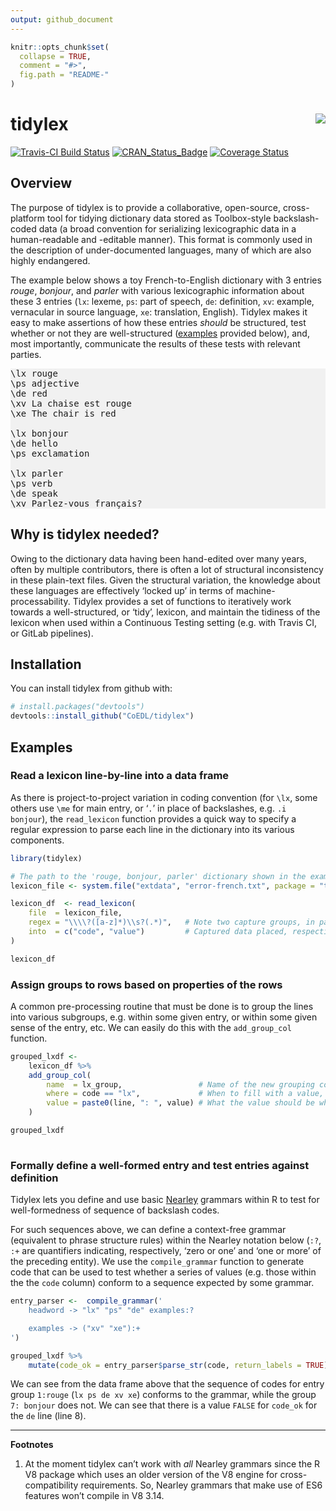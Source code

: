```yaml
---
output: github_document
---
```


<!-- README.md is generated from README.Rmd. Please edit that file -->

```r
knitr::opts_chunk$set(
  collapse = TRUE,
  comment = "#>",
  fig.path = "README-"
)
```

# tidylex <img src="man/figures/tidylex-logo.png" align="right" />

[![Travis-CI Build Status](https://travis-ci.org/CoEDL/tidylex.svg?branch=master)](https://travis-ci.org/CoEDL/tidylex)
[![CRAN_Status_Badge](http://www.r-pkg.org/badges/version/tidylex)](https://cran.r-project.org/package=tidylex)
[![Coverage Status](https://img.shields.io/codecov/c/github/CoEDL/tidylex/master.svg)](https://codecov.io/github/CoEDL/tidylex?branch=master)

## Overview

The purpose of tidylex is to provide a collaborative, open-source, cross-platform tool for tidying dictionary data stored as Toolbox-style backslash-coded data (a broad convention for serializing lexicographic data in a human-readable and -editable manner).
This format is commonly used in the description of under-documented languages, many of which are also highly endangered.

The example below shows a toy French-to-English dictionary with 3 entries *rouge*, *bonjour*, and *parler* with various lexicographic information about these 3 entries (`lx`: lexeme, `ps`: part of speech, `de`: definition, `xv`: example, vernacular in source language, `xe`: translation, English). Tidylex makes it easy to make assertions of how these entries *should* be structured, test whether or not they are well-structured ([examples](#examples) provided below), and, most importantly, communicate the results of these tests with relevant parties. 

<pre style="background:#f1f1f1">
<span class="bscode">\lx</span> <span class="bsval">rouge</span>
<span class="bscode">\ps</span> <span class="bsval">adjective</span>
<span class="bscode">\de</span> <span class="bsval">red</span>
<span class="bscode">\xv</span> <span class="bsval">La chaise est rouge</span>
<span class="bscode">\xe</span> <span class="bsval">The chair is red</span>

<span class="bscode">\lx</span> <span class="bsval">bonjour</span>
<span class="bscode">\de</span> <span class="bsval">hello</span>
<span class="bscode">\ps</span> <span class="bsval">exclamation</span>

<span class="bscode">\lx</span> <span class="bsval">parler</span>
<span class="bscode">\ps</span> <span class="bsval">verb</span>
<span class="bscode">\de</span> <span class="bsval">speak</span>
<span class="bscode">\xv</span> <span class="bsval">Parlez-vous français?</span>
</pre>

## Why is tidylex needed?

Owing to the dictionary data having been hand-edited over many years, often by multiple contributors, there is often a lot of structural inconsistency in these plain-text files.
Given the structural variation, the knowledge about these languages are effectively 'locked up' in terms of machine-processability.
Tidylex provides a set of functions to iteratively work towards a well-structured, or 'tidy', lexicon, and maintain the tidiness of the lexicon when used within a Continuous Testing setting (e.g. with Travis CI, or GitLab pipelines).

## Installation

You can install tidylex from github with:

```r
# install.packages("devtools")
devtools::install_github("CoEDL/tidylex")
```

## Examples

### Read a lexicon line-by-line into a data frame

As there is project-to-project variation in coding convention (for `\lx`, some others use `\me` for main entry, or '`.`' in place of backslashes, e.g. `.i bonjour`), the `read_lexicon` function provides a quick way to specify a regular expression to parse each line in the dictionary into its various components.

```r
library(tidylex)

# The path to the 'rouge, bonjour, parler' dictionary shown in the example above
lexicon_file <- system.file("extdata", "error-french.txt", package = "tidylex")

lexicon_df  <- read_lexicon(
    file  = lexicon_file,
    regex = "\\\\?([a-z]*)\\s?(.*)",   # Note two capture groups, in parentheses
    into  = c("code", "value")         # Captured data placed, respectively, in 'code' and 'value' columns
)

lexicon_df

```


### Assign groups to rows based on properties of the rows

A common pre-processing routine that must be done is to group the lines into various subgroups, e.g. within some given entry, or within some given sense of the entry, etc. We can easily do this with the `add_group_col` function.

```r
grouped_lxdf <-
    lexicon_df %>%
    add_group_col(
        name  = lx_group,                 # Name of the new grouping column
        where = code == "lx",             # When to fill with a value, i.e. when *not* to inherit value
        value = paste0(line, ": ", value) # What the value should be when above condition is true
    )

grouped_lxdf
    
```

### Formally define a well-formed entry and test entries against definition

Tidylex lets you define and use basic [Nearley](https://nearley.js.org/) grammars within R to test for well-formedness of sequence of backslash codes.

For such sequences above, we can define a context-free grammar (equivalent to phrase structure rules) within the Nearley notation below (`:?`, `:+` are quantifiers indicating, respectively, 'zero or one' and 'one or more' of the preceding entity).
We use the `compile_grammar` function to generate code that can be used to test whether a series of values (e.g. those within the the `code` column) conform to a sequence expected by some grammar.

```r
entry_parser <-  compile_grammar('
    headword -> "lx" "ps" "de" examples:?

    examples -> ("xv" "xe"):+
')

grouped_lxdf %>%
    mutate(code_ok = entry_parser$parse_str(code, return_labels = TRUE))
```

We can see from the data frame above that the sequence of codes for entry group `1:rouge` (`lx ps de xv xe`) conforms to the grammar, while the group `7: bonjour` does not. We can see that there is a value `FALSE` for `code_ok` for the `de` line (line 8).

<hr>

<b>Footnotes</b>

1. <a name="nearley"></a> At the moment tidylex can't work with *all* Nearley grammars since the R V8 package which uses an older version of the V8 engine for cross-compatibility requirements. So, Nearley grammars that make use of ES6 features won't compile in V8 3.14.

